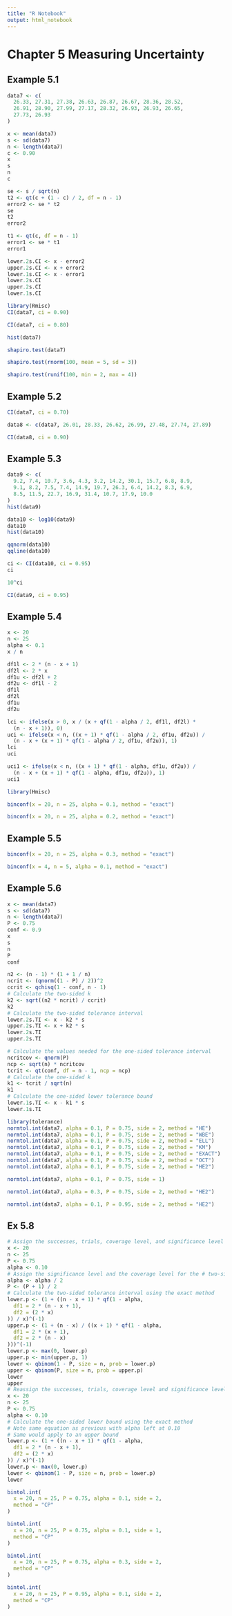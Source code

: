 ```yaml
---
title: "R Notebook"
output: html_notebook
---
```


# Chapter 5 Measuring Uncertainty

## Example 5.1

```r
data7 <- c(
  26.33, 27.31, 27.38, 26.63, 26.87, 26.67, 28.36, 28.52,
  26.91, 28.90, 27.99, 27.17, 28.32, 26.93, 26.93, 26.65,
  27.73, 26.93
)
```

```r
x <- mean(data7)
s <- sd(data7)
n <- length(data7)
c <- 0.90
x
s
n
c
```

```r
se <- s / sqrt(n)
t2 <- qt(c + (1 - c) / 2, df = n - 1)
error2 <- se * t2
se
t2
error2
```

```r
t1 <- qt(c, df = n - 1)
error1 <- se * t1
error1
```

```r
lower.2s.CI <- x - error2
upper.2s.CI <- x + error2
lower.1s.CI <- x - error1
lower.2s.CI
upper.2s.CI
lower.1s.CI
```

```r
library(Rmisc)
CI(data7, ci = 0.90)
```

```r
CI(data7, ci = 0.80)
```

```r
hist(data7)
```

```r
shapiro.test(data7)
```

```r
shapiro.test(rnorm(100, mean = 5, sd = 3))
```

```r
shapiro.test(runif(100, min = 2, max = 4))
```


## Example 5.2

```r
CI(data7, ci = 0.70)
```

```r
data8 <- c(data7, 26.01, 28.33, 26.62, 26.99, 27.48, 27.74, 27.89)
```


```r
CI(data8, ci = 0.90)
```


## Example 5.3

```r
data9 <- c(
  9.2, 7.4, 10.7, 3.6, 4.3, 3.2, 14.2, 30.1, 15.7, 6.8, 8.9,
  9.1, 8.2, 7.5, 7.4, 14.9, 19.7, 26.3, 6.4, 14.2, 8.3, 6.9,
  8.5, 11.5, 22.7, 16.9, 31.4, 10.7, 17.9, 10.0
)
hist(data9)
```

```r
data10 <- log10(data9)
data10
hist(data10)
```

```r
qqnorm(data10)
qqline(data10)
```

```r
ci <- CI(data10, ci = 0.95)
ci
```

```r
10^ci
```

```r
CI(data9, ci = 0.95)
```


## Example 5.4

```r
x <- 20
n <- 25
alpha <- 0.1
x / n
```

```r
df1l <- 2 * (n - x + 1)
df2l <- 2 * x
df1u <- df2l + 2
df2u <- df1l - 2
df1l
df2l
df1u
df2u
```

```r
lci <- ifelse(x > 0, x / (x + qf(1 - alpha / 2, df1l, df2l) *
  (n - x + 1)), 0)
uci <- ifelse(x < n, ((x + 1) * qf(1 - alpha / 2, df1u, df2u)) /
  (n - x + (x + 1) * qf(1 - alpha / 2, df1u, df2u)), 1)
lci
uci
```

```r
uci1 <- ifelse(x < n, ((x + 1) * qf(1 - alpha, df1u, df2u)) /
  (n - x + (x + 1) * qf(1 - alpha, df1u, df2u)), 1)
uci1
```


```r
library(Hmisc)
```

```r
binconf(x = 20, n = 25, alpha = 0.1, method = "exact")
```


```r
binconf(x = 20, n = 25, alpha = 0.2, method = "exact")
```



## Example 5.5

```r
binconf(x = 20, n = 25, alpha = 0.3, method = "exact")
```


```r
binconf(x = 4, n = 5, alpha = 0.1, method = "exact")
```



## Example 5.6

```r
x <- mean(data7)
s <- sd(data7)
n <- length(data7)
P <- 0.75
conf <- 0.9
x
s
n
P
conf
```

```r
n2 <- (n - 1) * (1 + 1 / n)
ncrit <- (qnorm((1 - P) / 2))^2
ccrit <- qchisq(1 - conf, n - 1)
# Calculate the two-sided k
k2 <- sqrt((n2 * ncrit) / ccrit)
k2
# Calculate the two-sided tolerance interval
lower.2s.TI <- x - k2 * s
upper.2s.TI <- x + k2 * s
lower.2s.TI
upper.2s.TI

# Calculate the values needed for the one-sided tolerance interval
ncritcov <- qnorm(P)
ncp <- sqrt(n) * ncritcov
tcrit <- qt(conf, df = n - 1, ncp = ncp)
# Calculate the one-sided k
k1 <- tcrit / sqrt(n)
k1
# Calculate the one-sided lower tolerance bound
lower.1s.TI <- x - k1 * s
lower.1s.TI
```


```r
library(tolerance)
normtol.int(data7, alpha = 0.1, P = 0.75, side = 2, method = "HE")
normtol.int(data7, alpha = 0.1, P = 0.75, side = 2, method = "WBE")
normtol.int(data7, alpha = 0.1, P = 0.75, side = 2, method = "ELL")
normtol.int(data7, alpha = 0.1, P = 0.75, side = 2, method = "KM")
normtol.int(data7, alpha = 0.1, P = 0.75, side = 2, method = "EXACT")
normtol.int(data7, alpha = 0.1, P = 0.75, side = 2, method = "OCT")
normtol.int(data7, alpha = 0.1, P = 0.75, side = 2, method = "HE2")
```

```r
normtol.int(data7, alpha = 0.1, P = 0.75, side = 1)
```


```r
normtol.int(data7, alpha = 0.3, P = 0.75, side = 2, method = "HE2")
```


```r
normtol.int(data7, alpha = 0.1, P = 0.95, side = 2, method = "HE2")
```


## Ex 5.8

```r
# Assign the successes, trials, coverage level, and significance level
x <- 20
n <- 25
P <- 0.75
alpha <- 0.10
# Assign the significance level and the coverage level for the # two-sided interval
alpha <- alpha / 2
P <- (P + 1) / 2
# Calculate the two-sided tolerance interval using the exact method
lower.p <- (1 + ((n - x + 1) * qf(1 - alpha,
  df1 = 2 * (n - x + 1),
  df2 = (2 * x)
)) / x)^(-1)
upper.p <- (1 + (n - x) / ((x + 1) * qf(1 - alpha,
  df1 = 2 * (x + 1),
  df2 = 2 * (n - x)
)))^(-1)
lower.p <- max(0, lower.p)
upper.p <- min(upper.p, 1)
lower <- qbinom(1 - P, size = n, prob = lower.p)
upper <- qbinom(P, size = n, prob = upper.p)
lower
upper
# Reassign the successes, trials, coverage level and significance level
x <- 20
n <- 25
P <- 0.75
alpha <- 0.10
# Calculate the one-sided lower bound using the exact method
# Note same equation as previous with alpha left at 0.10
# Same would apply to an upper bound
lower.p <- (1 + ((n - x + 1) * qf(1 - alpha,
  df1 = 2 * (n - x + 1),
  df2 = (2 * x)
)) / x)^(-1)
lower.p <- max(0, lower.p)
lower <- qbinom(1 - P, size = n, prob = lower.p)
lower
```

```r
bintol.int(
  x = 20, n = 25, P = 0.75, alpha = 0.1, side = 2,
  method = "CP"
)
```

```r
bintol.int(
  x = 20, n = 25, P = 0.75, alpha = 0.1, side = 1,
  method = "CP"
)
```

```r
bintol.int(
  x = 20, n = 25, P = 0.75, alpha = 0.3, side = 2,
  method = "CP"
)
```

```r
bintol.int(
  x = 20, n = 25, P = 0.95, alpha = 0.1, side = 2,
  method = "CP"
)
```
